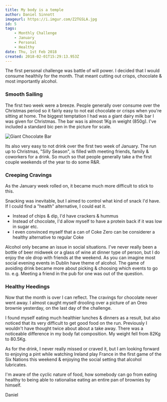 ```yaml
---
title: My body is a temple
author: Daniel Sinnott
imageurl: https://i.imgur.com/Z2TGSLA.jpg
id: 5
tags:
    - Monthly Challenge
    - January
    - Personal
    - Healthy
date: Thu, 1st Feb 2018
created: 2018-02-01T15:29:13.953Z
---
```


The first personal challenge was battle of will power. I decided that I would consume healthily for
the month. That meant cutting out crisps, chocolate & most importantly alcohol.

### Smooth Sailing

The first two week were a breeze. People generally over consume over the Christmas period so it
fairly easy to not eat chocolate or crisps when you're sitting at home. The biggest temptation I had
was a giant dairy milk bar I was given for Christmas. The bar was is almost 1Kg in weight (850g).
I've included a standard bic pen in the picture for scale.

![Giant Chocolate Bar](https://i.imgur.com/s5tRxaT.jpg "Giant Chocolate Bar")

Its also very easy to not drink over the first two week of January. The run up to Christmas, "Silly
Season", is filled with meeting friends, family & coworkers for a drink. So much so that people
generally take a the first couple weekends of the year to do some R&R.

### Creeping Cravings

As the January week rolled on, it became much more difficult to stick to this.

Snacking was inevitable, but I aimed to control what kind of snack I'd have. If I could find a
"health" alternative, I could eat it.

-   Instead of chips & dip, I'd have crackers & hummus
-   Instead of chocolate, I'd allow myself to have a protein back if it was low in sugar etc.
-   I even convinced myself that a can of Coke Zero can be considerer a healthy alternative to
    regular Coke

Alcohol only became an issue in social situations. I've never really been a bottle of beer midweek
or a glass of wine at dinner type of person, but I do enjoy the ole drop with friends at the
weekend. As you can imagine most social evening events in Dublin have theme of alcohol. The game of
avoiding drink became more about picking & choosing which events to go to. e.g. Meeting a friend in
the pub for one was out of the question.

### Healthy Heedings

Now that the month is over I can reflect. The cravings for chocolate never went away. I almost
caught myself drooling over a picture of an Oreo brownie yesterday, on the last day of the
challenge.

I found myself eating much healthier lunches & dinners as a result, but also noticed that its very
difficult to get good food on the run. Previously I wouldn't have thought twice about about a take
away. There was a noticeable difference in my body fat composition. My weight fell from 82Kg to
80.5Kg.

As for the drink, I never really missed or craved it, but I am looking forward to enjoying a pint
while watching Ireland play France in the first game of the Six Nations this weekend & enjoying the
social setting that alcohol lubricates.

I'm aware of the cyclic nature of food, how somebody can go from eating healthy to being able to
rationalise eating an entire pan of brownies by himself.

Daniel
